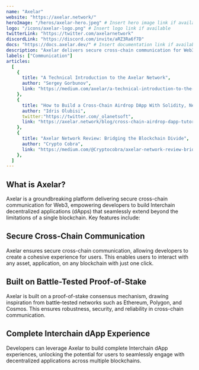 ---
name: "Axelar"
website: "https://axelar.network/"
heroImage: "/heros/axelar-hero.jpeg" # Insert hero image link if available
logo: "/icons/axelar-logo.png" # Insert logo link if available
twitterLink: "https://twitter.com/axelarnetwork"
discordLink: "https://discord.com/invite/aRZ3Ra6f7D"
docs: "https://docs.axelar.dev/" # Insert documentation link if available
description: "Axelar delivers secure cross-chain communication for Web3, empowering developers to build Interchain dApps that seamlessly extend beyond a single chain."
labels: ["Communication"]
articles:
  [
    {
      title: "A Technical Introduction to the Axelar Network",
      author: "Sergey Gorbunov",
      link: "https://medium.com/axelar/a-technical-introduction-to-the-axelar-network-3c4bf9fe4dc3",
    },
    {
      title: "How to Build a Cross-Chain Airdrop DApp With Solidity, Next.js and Axelar",
      author: "Idris Olubisi",
      twitter:"https://twitter.com/_olanetsoft",
      link: "https://axelar.network/blog/cross-chain-airdrop-dapp-tutorial",
    },
    {
      title: "Axelar Network Review: Bridging the Blockchain Divide",
      author: "Crypto Cobra",
      link: "https://medium.com/@Cryptocobra/axelar-network-review-bridging-the-blockchain-divide-9ced434c896f",
    },
  ]
---

## What is Axelar?

Axelar is a groundbreaking platform delivering secure cross-chain communication for Web3, empowering developers to build Interchain decentralized applications (dApps) that seamlessly extend beyond the limitations of a single blockchain. Key features include:

## Secure Cross-Chain Communication

Axelar ensures secure cross-chain communication, allowing developers to create a cohesive experience for users. This enables users to interact with any asset, application, on any blockchain with just one click.

## Built on Battle-Tested Proof-of-Stake

Axelar is built on a proof-of-stake consensus mechanism, drawing inspiration from battle-tested networks such as Ethereum, Polygon, and Cosmos. This ensures robustness, security, and reliability in cross-chain communication.

## Complete Interchain dApp Experience

Developers can leverage Axelar to build complete Interchain dApp experiences, unlocking the potential for users to seamlessly engage with decentralized applications across multiple blockchains.
